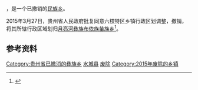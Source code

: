 {{中国乡级行政区|52/02/03/202/000}}
'''{{PAGENAMEBASE}}'''，是{{PRC admin/fullname|52/27/32}}一个已撤销的[[民族乡|民族乡]]。

2015年3月27日，贵州省人民政府批复同意六枝特区乡镇行政区划调整，撤销{{PAGENAMEBASE}}，将其所辖行政区域划归[[月亮河彝族布依族苗族乡|月亮河彝族布依族苗族乡]]<ref>{{Cite web |url=http://gzsrmzfgb.gzgov.gov.cn/show.aspx?id=11930 |title=省人民政府关于同意六枝特区乡镇行政区划调整的批复（黔府函〔2015〕59号） |access-date=2017-09-04 |archive-url=https://web.archive.org/web/20170901204857/http://gzsrmzfgb.gzgov.gov.cn/show.aspx?id=11930 |archive-date=2017-09-01 |dead-url=yes }}</ref>。

== 参考资料 ==

{{reflist}}

{{贵州行政区划小作品}}
[[Category:贵州省已撤消的彝族乡|Category:贵州省已撤消的彝族乡]]
[[Category:黔南州已撤消的乡镇|水城县]]
[[Category:三都县行政区划|废除]]
[[Category:2015年废除的乡镇|Category:2015年废除的乡镇]]